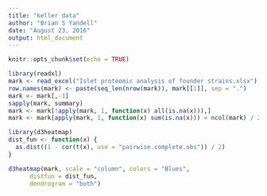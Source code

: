 ```yaml
---
title: "keller data"
author: "Brian S Yandell"
date: "August 23, 2016"
output: html_document
---
```


```r
knitr::opts_chunk$set(echo = TRUE)
```

```r
library(readxl)
mark <- read_excel("Islet proteomic analysis of founder strains.xlsx")
row.names(mark) <- paste(seq_len(nrow(mark)), mark[[1]], sep = ".")
mark <- mark[,-1]
sapply(mark, summary)
mark <- mark[!apply(mark, 1, function(x) all(is.na(x))),]
mark <- mark[apply(mark, 1, function(x) sum(is.na(x))) < ncol(mark) / 2, ]
```

```r
library(d3heatmap)
dist_fun <- function(x) {
  as.dist((1 - cor(t(x), use = "pairwise.complete.obs")) / 2)
}

d3heatmap(mark, scale = "column", colors = "Blues",
      distfun = dist_fun,
      dendrogram = "both")
```
